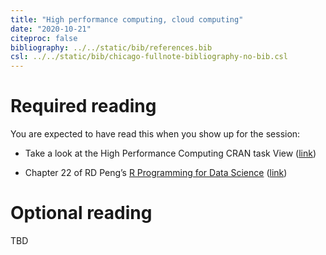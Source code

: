 ```yaml
---
title: "High performance computing, cloud computing"
date: "2020-10-21"
citeproc: false
bibliography: ../../static/bib/references.bib
csl: ../../static/bib/chicago-fullnote-bibliography-no-bib.csl
---
```


# Required reading

You are expected to have read this when you show up for the session:

- Take a look at the High Performance Computing CRAN task View ([link](https://CRAN.R-project.org/view=HighPerformanceComputing))

- Chapter 22 of RD Peng's [R Programming for Data Science](https://bookdown.org/rdpeng/rprogdatascience/) ([link](https://bookdown.org/rdpeng/rprogdatascience/parallel-computation.html))

# Optional reading

TBD



